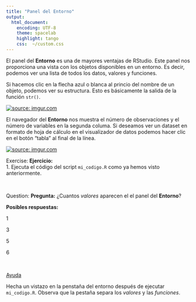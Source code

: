 ```yaml
---
title: "Panel del Entorno"
output:
  html_document:
    encoding: UTF-8
    theme: spacelab
    highlight: tango
    css:  ~/custom.css
---
```




El panel del __Entorno__ es una de mayores ventajas de RStudio. Este panel nos 
proporciona una vista con los objetos disponibles en un entorno. Es decir, podemos
ver una lista de todos los datos, valores y funciones.

Si hacemos clic en la flecha azul o blanca al princio del nombre de un objeto,
podemos ver su estructura. Esto es básicamente la salida de la función `str()`.

<a href="https://imgur.com/yBay6kA"><img src="https://i.imgur.com/yBay6kA.gif" title="source: imgur.com" /></a>

El navegador del __Entorno__ nos muestra el número de observaciones y el número de
variables en la segunda columa. Si deseamos ver un dataset en formato de hoja de
cálculo en el visualizador de datos podemos hacer clic en el botón "tabla" al final
de la línea.

<a href="https://imgur.com/CxAI2wH"><img src="https://i.imgur.com/CxAI2wH.gif" title="source: imgur.com" /></a>




<div class="alert alert-info" role="alert">
<span class="glyphicon glyphicon-pencil" aria-hidden="true"></span>
<span class="sr-only">Exercise:</span>
**Ejercicio:**</br>
1. Ejecuta el código del script `mi_codigo.R` como ya hemos visto anteriormente.
</div>

</br>

<div class="alert alert-warning" role="alert">
<span class="glyphicon glyphicon-question-sign" aria-hidden="true"></span>
<span class="sr-only">Question:</span>
**Pregunta:**
¿Cuantos _valores_ aparecen el el panel del __Entorno__?

**Posibles respuestas:**
<p><span class="glyphicon glyphicon-check" aria-hidden="true">  1</span></p>
<p><span class="glyphicon glyphicon-check" aria-hidden="true">  3</span></p>
<p><span class="glyphicon glyphicon-check" aria-hidden="true">  5</span></p>
<p><span class="glyphicon glyphicon-check" aria-hidden="true">  6</span></p>
</div>

</br>

<p>
<a class="btn btn-info" data-toggle="collapse" href="#hint" aria-expanded="false" aria-controls="collapseExample">
<span class="glyphicon glyphicon-exclamation-sign" aria-hidden="true"></span>  Ayuda</a>
</p>
<div class="collapse" id="hint">
<div class="card card-block">
<div class="alert alert-info" role="alert">
Hecha un vistazo en la penstaña del entorno después de ejecutar `mi_codigo.R`. 
Observa que la pestaña separa los _valores_ y las _funciones_.
</div>


